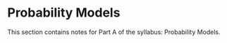 # Probability Models {#sec-part-A .unnumbered}

This section contains notes for Part A of the syllabus: Probability Models.
